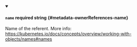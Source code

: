 
<details className="config-field" data-expandable="false" open>
<summary>

#### `name` <span className="config-field-required" data-required="true">required</span> <span className="config-field-type">string</span> <span className="config-field-default"></span> <span className="config-field-enum"></span> {#metadata-ownerReferences-name}

Name of the referent.
More info: https://kubernetes.io/docs/concepts/overview/working-with-objects/names#names

</summary>



</details>
